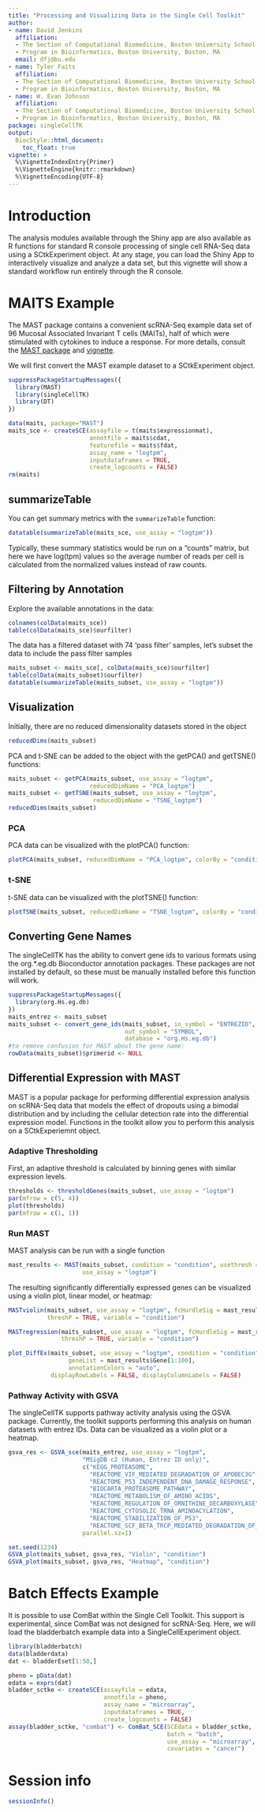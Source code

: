 ```yaml
---
title: "Processing and Visualizing Data in the Single Cell Toolkit"
author:
- name: David Jenkins
  affiliation: 
  - The Section of Computational Biomedicine, Boston University School of Medicine, Boston, MA
  - Program in Bioinformatics, Boston University, Boston, MA
  email: dfj@bu.edu
- name: Tyler Faits
  affiliation: 
  - The Section of Computational Biomedicine, Boston University School of Medicine, Boston, MA
  - Program in Bioinformatics, Boston University, Boston, MA
- name: W. Evan Johnson
  affiliation: 
  - The Section of Computational Biomedicine, Boston University School of Medicine, Boston, MA
  - Program in Bioinformatics, Boston University, Boston, MA
package: singleCellTK
output: 
  BiocStyle::html_document:
    toc_float: true
vignette: >
  %\VignetteIndexEntry{Primer}
  %\VignetteEngine{knitr::rmarkdown}
  %\VignetteEncoding{UTF-8}
---
```


# Introduction

The analysis modules available through the Shiny app are also available as R
functions for standard R console processing of single cell RNA-Seq data using
a SCtkExperiment object. At any stage, you can load the Shiny App to
interactively visualize and analyze a data set, but this vignette will show a
standard workflow run entirely through the R console.

# MAITS Example

The MAST package contains a convenient scRNA-Seq example data set of 96 Mucosal
Associated Invariant T cells (MAITs), half of which were stimulated with
cytokines to induce a response. For more details, consult the [MAST package](https://www.bioconductor.org/packages/release/bioc/html/MAST.html)
and [vignette](https://www.bioconductor.org/packages/release/bioc/vignettes/MAST/inst/doc/MAITAnalysis.html).

We will first convert the MAST example dataset to a SCtkExperiment object.

```r
suppressPackageStartupMessages({
  library(MAST)
  library(singleCellTK)
  library(DT)
})

data(maits, package="MAST")
maits_sce <- createSCE(assayfile = t(maits$expressionmat),
                       annotfile = maits$cdat,
                       featurefile = maits$fdat,
                       assay_name = "logtpm",
                       inputdataframes = TRUE,
                       create_logcounts = FALSE)
rm(maits)
```

## summarizeTable

You can get summary metrics with the `summarizeTable` function:

```r
datatable(summarizeTable(maits_sce, use_assay = "logtpm"))
```

Typically, these summary statistics would be run on a "counts" matrix, but here
we have log(tpm) values so the average number of reads per cell is calculated
from the normalized values instead of raw counts.

## Filtering by Annotation

Explore the available annotations in the data:

```r
colnames(colData(maits_sce))
table(colData(maits_sce)$ourfilter)
```

The data has a filtered dataset with 74 'pass filter' samples, let's subset
the data to include the pass filter samples

```r
maits_subset <- maits_sce[, colData(maits_sce)$ourfilter]
table(colData(maits_subset)$ourfilter)
datatable(summarizeTable(maits_subset, use_assay = "logtpm"))
```

## Visualization

Initially, there are no reduced dimensionality datasets stored in the object

```r
reducedDims(maits_subset)
```

PCA and t-SNE can be added to the object with the getPCA() and getTSNE()
functions:

```r
maits_subset <- getPCA(maits_subset, use_assay = "logtpm",
                       reducedDimName = "PCA_logtpm")
maits_subset <- getTSNE(maits_subset, use_assay = "logtpm",
                        reducedDimName = "TSNE_logtpm")
reducedDims(maits_subset)
```

### PCA

PCA data can be visualized with the plotPCA() function:

```r
plotPCA(maits_subset, reducedDimName = "PCA_logtpm", colorBy = "condition")
```

### t-SNE

t-SNE data can be visualized with the plotTSNE() function:

```r
plotTSNE(maits_subset, reducedDimName = "TSNE_logtpm", colorBy = "condition")
```

## Converting Gene Names

The singleCellTK has the ability to convert gene ids to various formats using
the org.*.eg.db Bioconductor annotation packages. These packages are not
installed by default, so these must be manually installed before this function
will work.

```r
suppressPackageStartupMessages({
  library(org.Hs.eg.db)
})
maits_entrez <- maits_subset
maits_subset <- convert_gene_ids(maits_subset, in_symbol = "ENTREZID",
                                 out_symbol = "SYMBOL",
                                 database = "org.Hs.eg.db")
#to remove confusion for MAST about the gene name:
rowData(maits_subset)$primerid <- NULL
```

## Differential Expression with MAST

MAST is a popular package for performing differential expression analysis on
scRNA-Seq data that models the effect of dropouts using a bimodal distribution
and by including the cellular detection rate into the differential expression
model. Functions in the toolkit allow you to perform this analysis on a
SCtkExperiemnt object.

### Adaptive Thresholding

First, an adaptive threshold is calculated by binning genes with similar
expression levels.

```r
thresholds <- thresholdGenes(maits_subset, use_assay = "logtpm")
par(mfrow = c(5, 4))
plot(thresholds)
par(mfrow = c(1, 1))
```

### Run MAST

MAST analysis can be run with a single function

```r
mast_results <- MAST(maits_subset, condition = "condition", usethresh = TRUE,
                     use_assay = "logtpm")
```

The resulting significantly differentially expressed genes can be visualized
using a violin plot, linear model, or heatmap:

```r
MASTviolin(maits_subset, use_assay = "logtpm", fcHurdleSig = mast_results,
           threshP = TRUE, variable = "condition")
```

```r
MASTregression(maits_subset, use_assay = "logtpm", fcHurdleSig = mast_results,
               threshP = TRUE, variable = "condition")
```

```r
plot_DiffEx(maits_subset, use_assay = "logtpm", condition = "condition",
                 geneList = mast_results$Gene[1:100],
                 annotationColors = "auto",
            displayRowLabels = FALSE, displayColumnLabels = FALSE)
```

### Pathway Activity with GSVA

The singleCellTK supports pathway activity analysis using the GSVA package.
Currently, the toolkit supports performing this analysis on human datasets with
entrez IDs. Data can be visualized as a violin plot or a heatmap.

```r
gsva_res <- GSVA_sce(maits_entrez, use_assay = "logtpm",
                     "MSigDB c2 (Human, Entrez ID only)",
                     c("KEGG_PROTEASOME",
                       "REACTOME_VIF_MEDIATED_DEGRADATION_OF_APOBEC3G",
                       "REACTOME_P53_INDEPENDENT_DNA_DAMAGE_RESPONSE",
                       "BIOCARTA_PROTEASOME_PATHWAY",
                       "REACTOME_METABOLISM_OF_AMINO_ACIDS",
                       "REACTOME_REGULATION_OF_ORNITHINE_DECARBOXYLASE",
                       "REACTOME_CYTOSOLIC_TRNA_AMINOACYLATION",
                       "REACTOME_STABILIZATION_OF_P53",
                       "REACTOME_SCF_BETA_TRCP_MEDIATED_DEGRADATION_OF_EMI1"),
                     parallel.sz=1)

set.seed(1234)
GSVA_plot(maits_subset, gsva_res, "Violin", "condition")
GSVA_plot(maits_subset, gsva_res, "Heatmap", "condition")
```

# Batch Effects Example

It is possible to use ComBat within the Single Cell Toolkit. This support is
experimental, since ComBat was not designed for scRNA-Seq. Here, we will load
the bladderbatch example data into a SingleCellExperiment object.

```r
library(bladderbatch)
data(bladderdata)
dat <- bladderEset[1:50,]

pheno = pData(dat)
edata = exprs(dat)
bladder_sctke <- createSCE(assayfile = edata,
                           annotfile = pheno,
                           assay_name = "microarray",
                           inputdataframes = TRUE,
                           create_logcounts = FALSE)
assay(bladder_sctke, "combat") <- ComBat_SCE(SCEdata = bladder_sctke,
                                             batch = "batch",
                                             use_assay = "microarray",
                                             covariates = "cancer")
```

# Session info {.unnumbered}

```r
sessionInfo()
```
